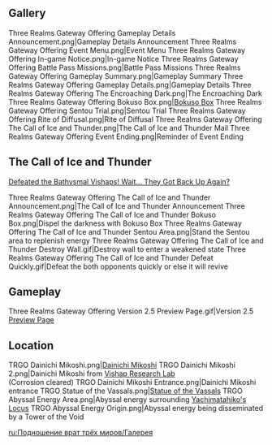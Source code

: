 {{EventTabs|subpage1=Area}}

==Gallery==
<gallery>
Three Realms Gateway Offering Gameplay Details Announcement.png|Gameplay Details Announcement
Three Realms Gateway Offering Event Menu.png|Event Menu
Three Realms Gateway Offering In-game Notice.png|In-game Notice
Three Realms Gateway Offering Battle Pass Missions.png|Battle Pass Missions
Three Realms Gateway Offering Gameplay Summary.png|Gameplay Summary
Three Realms Gateway Offering Gameplay Details.png|Gameplay Details
Three Realms Gateway Offering The Encroaching Dark.png|The Encroaching Dark
Three Realms Gateway Offering Bokuso Box.png|[[Bokuso Box]]
Three Realms Gateway Offering Sentou Trial.png|Sentou Trial
Three Realms Gateway Offering Rite of Diffusal.png|Rite of Diffusal
Three Realms Gateway Offering The Call of Ice and Thunder.png|The Call of Ice and Thunder
Mail Three Realms Gateway Offering Event Ending.png|Reminder of Event Ending
</gallery>

==The Call of Ice and Thunder==
[https://www.hoyolab.com/article/3422152 Defeated the Bathysmal Vishaps! Wait... They Got Back Up Again?]
<gallery>
Three Realms Gateway Offering The Call of Ice and Thunder Announcement.png|The Call of Ice and Thunder Announcement
Three Realms Gateway Offering The Call of Ice and Thunder Bokuso Box.png|Dispel the darkness with Bokuso Box
Three Realms Gateway Offering The Call of Ice and Thunder Sentou Area.png|Stand the Sentou area to replenish energy
Three Realms Gateway Offering The Call of Ice and Thunder Destroy Wall.gif|Destroy wall to enter a weakened state
Three Realms Gateway Offering The Call of Ice and Thunder Defeat Quickly.gif|Defeat the both opponents quickly or else it will revive
</gallery>

==Gameplay==
<gallery>
Three Realms Gateway Offering Version 2.5 Preview Page.gif|Version 2.5 [https://webstatic-sea.mihoyo.com/ys/event/e20220207-previ/index.html Preview Page]
</gallery>

==Location==
<gallery>
TRGO Dainichi Mikoshi.png|[[Dainichi Mikoshi]]
TRGO Dainichi Mikoshi 2.png|Dainichi Mikoshi from [[Vishap Research Lab]]<br />(Corrosion cleared)
TRGO Dainichi Mikoshi Entrance.png|Dainichi Mikoshi entrance
TRGO Statue of the Vassals.png|[[Statue of the Vassals]]
TRGO Abyssal Energy Area.png|Abyssal energy surrounding [[Yachimatahiko's Locus]]
TRGO Abyssal Energy Origin.png|Abyssal energy being disseminated by a Tower of the Void
</gallery>

[[ru:Подношение врат трёх миров/Галерея]]